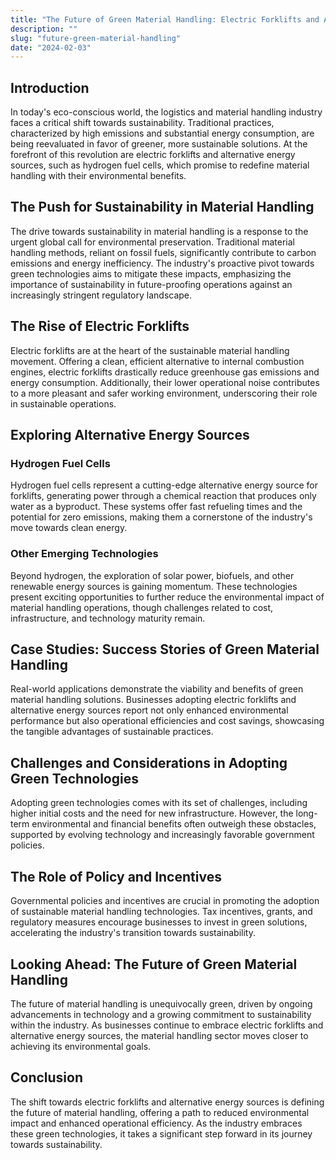 ```yaml
---
title: "The Future of Green Material Handling: Electric Forklifts and Alternative Energy Sources"
description: ""
slug: "future-green-material-handling"
date: "2024-02-03"
---
```



## Introduction

In today's eco-conscious world, the logistics and material handling industry faces a critical shift towards sustainability. Traditional practices, characterized by high emissions and substantial energy consumption, are being reevaluated in favor of greener, more sustainable solutions. At the forefront of this revolution are electric forklifts and alternative energy sources, such as hydrogen fuel cells, which promise to redefine material handling with their environmental benefits.

## The Push for Sustainability in Material Handling

The drive towards sustainability in material handling is a response to the urgent global call for environmental preservation. Traditional material handling methods, reliant on fossil fuels, significantly contribute to carbon emissions and energy inefficiency. The industry's proactive pivot towards green technologies aims to mitigate these impacts, emphasizing the importance of sustainability in future-proofing operations against an increasingly stringent regulatory landscape.

## The Rise of Electric Forklifts

Electric forklifts are at the heart of the sustainable material handling movement. Offering a clean, efficient alternative to internal combustion engines, electric forklifts drastically reduce greenhouse gas emissions and energy consumption. Additionally, their lower operational noise contributes to a more pleasant and safer working environment, underscoring their role in sustainable operations.

## Exploring Alternative Energy Sources

### Hydrogen Fuel Cells

Hydrogen fuel cells represent a cutting-edge alternative energy source for forklifts, generating power through a chemical reaction that produces only water as a byproduct. These systems offer fast refueling times and the potential for zero emissions, making them a cornerstone of the industry's move towards clean energy.

### Other Emerging Technologies

Beyond hydrogen, the exploration of solar power, biofuels, and other renewable energy sources is gaining momentum. These technologies present exciting opportunities to further reduce the environmental impact of material handling operations, though challenges related to cost, infrastructure, and technology maturity remain.

## Case Studies: Success Stories of Green Material Handling

Real-world applications demonstrate the viability and benefits of green material handling solutions. Businesses adopting electric forklifts and alternative energy sources report not only enhanced environmental performance but also operational efficiencies and cost savings, showcasing the tangible advantages of sustainable practices.

## Challenges and Considerations in Adopting Green Technologies

Adopting green technologies comes with its set of challenges, including higher initial costs and the need for new infrastructure. However, the long-term environmental and financial benefits often outweigh these obstacles, supported by evolving technology and increasingly favorable government policies.

## The Role of Policy and Incentives

Governmental policies and incentives are crucial in promoting the adoption of sustainable material handling technologies. Tax incentives, grants, and regulatory measures encourage businesses to invest in green solutions, accelerating the industry's transition towards sustainability.

## Looking Ahead: The Future of Green Material Handling

The future of material handling is unequivocally green, driven by ongoing advancements in technology and a growing commitment to sustainability within the industry. As businesses continue to embrace electric forklifts and alternative energy sources, the material handling sector moves closer to achieving its environmental goals.

## Conclusion

The shift towards electric forklifts and alternative energy sources is defining the future of material handling, offering a path to reduced environmental impact and enhanced operational efficiency. As the industry embraces these green technologies, it takes a significant step forward in its journey towards sustainability.

